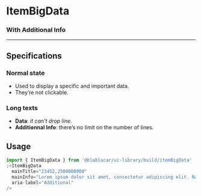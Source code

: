 

<Meta title="Items|ItemBigData" />

# ItemBigData

<Preview>
  <Story name="Default">
    <ItemBigData mainTitle="23452,2500000000" />
  </Story>
</Preview>

### With Additional Info

<Preview>
  <Story name="withAdditionalInfo">
    <ItemBigData
      mainTitle="23452,2500000000"
      mainInfo="Lorem ipsum dolor sit amet, consectetur adipiscing elit. Nam mollis elit ac tortor sollicitudin, nec sodales odio vestibulum. Proin dapibus nibh tortor, bibendum condimentum nunc aliquam et. Integer non turpis ac lacus congue ultrices vitae ut magna. Phasellus a quam a ante luctus cursus. Donec sit amet velit id ex consequat volutpat. Pellentesque habitant morbi tristique senectus et netus et malesuada fames ac turpis egestas. Fusce faucibus in ipsum eu blandit. Maecenas diam turpis, dictum nec turpis eget, lacinia hendrerit mauris. Sed vitae aliquet tellus. Pellentesque eget lacus sed leo tristique laoreet sed nec lorem. Quisque posuere tristique arcu ut feugiat. Phasellus dignissim dui justo, eu consequat lectus blandit at."
      aria-label="Additional"
    />
  </Story>
</Preview>

---

## Specifications

### Normal state

- Used to display a specific and important data.
- They’re not clickable.

### Long texts

- **Data**: _it can’t drop line_.
- **Additionnal Info**: there’s no limit on the number of lines.

## Usage

```jsx
import { ItemBigData } from '@blablacar/ui-library/build/itemBigData'
;<ItemBigData
  mainTitle="23452,2500000000"
  mainInfo="Lorem ipsum dolor sit amet, consectetur adipiscing elit. Nam mollis elit ac tortor sollicitudin, nec sodales odio vestibulum. Proin dapibus nibh tortor, bibendum condimentum nunc aliquam et. Integer non turpis ac lacus congue ultrices vitae ut magna. Phasellus a quam a ante luctus cursus. Donec sit amet velit id ex consequat volutpat. Pellentesque habitant morbi tristique senectus et netus et malesuada fames ac turpis egestas. Fusce faucibus in ipsum eu blandit. Maecenas diam turpis, dictum nec turpis eget, lacinia hendrerit mauris. Sed vitae aliquet tellus. Pellentesque eget lacus sed leo tristique laoreet sed nec lorem. Quisque posuere tristique arcu ut feugiat. Phasellus dignissim dui justo, eu consequat lectus blandit at."
  aria-label="Additional"
/>
```

<Props of={ItemBigData} />

